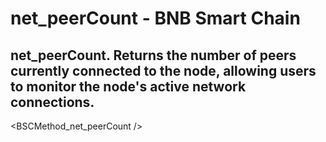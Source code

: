 # net_peerCount - BNB Smart Chain

## net_peerCount. Returns the number of peers currently connected to the node, allowing users to monitor the node's active network connections.


<BSCMethod_net_peerCount />
